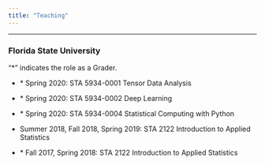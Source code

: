 ```yaml
---
title: "Teaching"
---
```


------------------------------------------------------------------------

### Florida State University

"$*$" indicates the role as a Grader.

-   $*$ Spring 2020: STA 5934-0001 Tensor Data Analysis

-   $*$ Spring 2020: STA 5934-0002 Deep Learning

-   $*$ Spring 2020: STA 5934-0004 Statistical Computing with Python

-   Summer 2018, Fall 2018, Spring 2019: STA 2122 Introduction to Applied Statistics

-   $*$ Fall 2017, Spring 2018: STA 2122 Introduction to Applied Statistics

